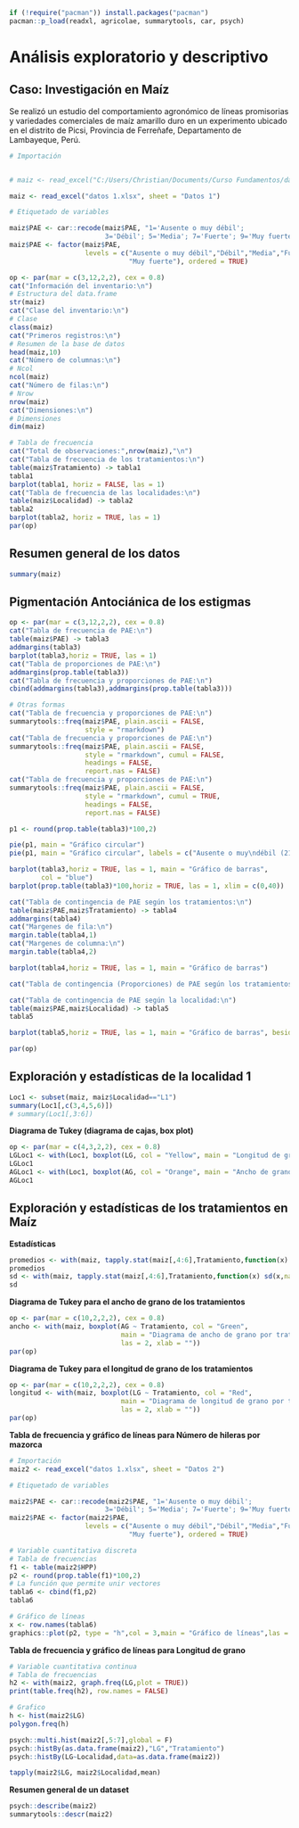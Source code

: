 
```r
if (!require("pacman")) install.packages("pacman")
pacman::p_load(readxl, agricolae, summarytools, car, psych)
```

# Análisis exploratorio y descriptivo

## Caso: Investigación en Maíz

Se realizó un estudio del comportamiento agronómico de líneas promisorias y variedades comerciales de maíz amarillo duro en un experimento ubicado en el distrito de Picsi, Provincia de Ferreñafe, Departamento de Lambayeque, Perú.

```r

# Importación


# maiz <- read_excel("C:/Users/Christian/Documents/Curso Fundamentos/datos 1.xlsx", sheet = "Datos 1")

maiz <- read_excel("datos 1.xlsx", sheet = "Datos 1")

# Etiquetado de variables

maiz$PAE <- car::recode(maiz$PAE, "1='Ausente o muy débil';
                        3='Débil'; 5='Media'; 7='Fuerte'; 9='Muy fuerte'")
maiz$PAE <- factor(maiz$PAE,
                   levels = c("Ausente o muy débil","Débil","Media","Fuerte",
                              "Muy fuerte"), ordered = TRUE)

```
 
```r
op <- par(mar = c(3,12,2,2), cex = 0.8)
cat("Información del inventario:\n")
# Estructura del data.frame
str(maiz)
cat("Clase del inventario:\n")
# Clase
class(maiz)
cat("Primeros registros:\n")
# Resumen de la base de datos
head(maiz,10)
cat("Número de columnas:\n")
# Ncol
ncol(maiz)
cat("Número de filas:\n")
# Nrow
nrow(maiz)
cat("Dimensiones:\n")
# Dimensiones
dim(maiz)

# Tabla de frecuencia
cat("Total de observaciones:",nrow(maiz),"\n")
cat("Tabla de frecuencia de los tratamientos:\n")
table(maiz$Tratamiento) -> tabla1
tabla1
barplot(tabla1, horiz = FALSE, las = 1)
cat("Tabla de frecuencia de las localidades:\n")
table(maiz$Localidad) -> tabla2
tabla2
barplot(tabla2, horiz = TRUE, las = 1)
par(op)
```

## Resumen general de los datos

```r
summary(maiz)
```

## Pigmentación Antociánica de los estigmas

```r
op <- par(mar = c(3,12,2,2), cex = 0.8)
cat("Tabla de frecuencia de PAE:\n")
table(maiz$PAE) -> tabla3
addmargins(tabla3)
barplot(tabla3,horiz = TRUE, las = 1)
cat("Tabla de proporciones de PAE:\n")
addmargins(prop.table(tabla3))
cat("Tabla de frecuencia y proporciones de PAE:\n")
cbind(addmargins(tabla3),addmargins(prop.table(tabla3)))

# Otras formas
cat("Tabla de frecuencia y proporciones de PAE:\n")
summarytools::freq(maiz$PAE, plain.ascii = FALSE,
                   style = "rmarkdown")
cat("Tabla de frecuencia y proporciones de PAE:\n")
summarytools::freq(maiz$PAE, plain.ascii = FALSE,
                   style = "rmarkdown", cumul = FALSE,
                   headings = FALSE,
                   report.nas = FALSE)
cat("Tabla de frecuencia y proporciones de PAE:\n")
summarytools::freq(maiz$PAE, plain.ascii = FALSE,
                   style = "rmarkdown", cumul = TRUE,
                   headings = FALSE,
                   report.nas = FALSE)

p1 <- round(prop.table(tabla3)*100,2)

pie(p1, main = "Gráfico circular")
pie(p1, main = "Gráfico circular", labels = c("Ausente o muy\ndébil (21.71 %)","Débil (39.69 %)","Media (22.5 %)","Fuerte (16.09 %)","Muy fuerte\n(0 %)"))

barplot(tabla3,horiz = TRUE, las = 1, main = "Gráfico de barras",
        col = "blue")
barplot(prop.table(tabla3)*100,horiz = TRUE, las = 1, xlim = c(0,40))

cat("Tabla de contingencia de PAE según los tratamientos:\n")
table(maiz$PAE,maiz$Tratamiento) -> tabla4
addmargins(tabla4)
cat("Margenes de fila:\n")
margin.table(tabla4,1)
cat("Margenes de columna:\n")
margin.table(tabla4,2)

barplot(tabla4,horiz = TRUE, las = 1, main = "Gráfico de barras")

cat("Tabla de contingencia (Proporciones) de PAE según los tratamientos:\n")

cat("Tabla de contingencia de PAE según la localidad:\n")
table(maiz$PAE,maiz$Localidad) -> tabla5
tabla5

barplot(tabla5,horiz = TRUE, las = 1, main = "Gráfico de barras", beside = T)

par(op)
```

## Exploración y estadísticas de la localidad 1

```r

Loc1 <- subset(maiz, maiz$Localidad=="L1")
summary(Loc1[,c(3,4,5,6)])
# summary(Loc1[,3:6])
```

**Diagrama de Tukey (diagrama de cajas, box plot)**

```r
op <- par(mar = c(4,3,2,2), cex = 0.8)
LGLoc1 <- with(Loc1, boxplot(LG, col = "Yellow", main = "Longitud de grano"))
LGLoc1
AGLoc1 <- with(Loc1, boxplot(AG, col = "Orange", main = "Ancho de grano"))
AGLoc1
```

## Exploración y estadísticas de los tratamientos en Maíz

**Estadísticas**

```r
promedios <- with(maiz, tapply.stat(maiz[,4:6],Tratamiento,function(x) mean(x,na.rm = TRUE)))
promedios
sd <- with(maiz, tapply.stat(maiz[,4:6],Tratamiento,function(x) sd(x,na.rm = TRUE)))
sd
```

**Diagrama de Tukey para el ancho de grano de los tratamientos**

```r
op <- par(mar = c(10,2,2,2), cex = 0.8)
ancho <- with(maiz, boxplot(AG ~ Tratamiento, col = "Green",
                            main = "Diagrama de ancho de grano por tratamiento",
                            las = 2, xlab = ""))
par(op)
```

**Diagrama de Tukey para el longitud de grano de los tratamientos**

```r
op <- par(mar = c(10,2,2,2), cex = 0.8)
longitud <- with(maiz, boxplot(LG ~ Tratamiento, col = "Red",
                            main = "Diagrama de longitud de grano por tratamiento",
                            las = 2, xlab = ""))
par(op)
```

**Tabla de frecuencia y gráfico de líneas para Número de hileras por mazorca**

```r
# Importación
maiz2 <- read_excel("datos 1.xlsx", sheet = "Datos 2")

# Etiquetado de variables

maiz2$PAE <- car::recode(maiz2$PAE, "1='Ausente o muy débil';
                        3='Débil'; 5='Media'; 7='Fuerte'; 9='Muy fuerte'")
maiz2$PAE <- factor(maiz2$PAE,
                   levels = c("Ausente o muy débil","Débil","Media","Fuerte",
                              "Muy fuerte"), ordered = TRUE)
```


```r
# Variable cuantitativa discreta
# Tabla de frecuencias
f1 <- table(maiz2$HPP)
p2 <- round(prop.table(f1)*100,2)
# La función que permite unir vectores
tabla6 <- cbind(f1,p2)
tabla6

# Gráfico de líneas
x <- row.names(tabla6)
graphics::plot(p2, type = "h",col = 3,main = "Gráfico de líneas",las = 2)
```

**Tabla de frecuencia y gráfico de líneas para Longitud de grano**

```r

# Variable cuantitativa continua
# Tabla de frecuencias
h2 <- with(maiz2, graph.freq(LG,plot = TRUE))
print(table.freq(h2), row.names = FALSE)

# Grafico
h <- hist(maiz2$LG)
polygon.freq(h)

psych::multi.hist(maiz2[,5:7],global = F)
psych::histBy(as.data.frame(maiz2),"LG","Tratamiento")
psych::histBy(LG~Localidad,data=as.data.frame(maiz2))

tapply(maiz2$LG, maiz2$Localidad,mean)
```

**Resumen general de un dataset**

```r

psych::describe(maiz2)
summarytools::descr(maiz2)
```